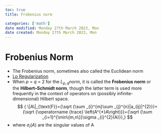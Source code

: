 ```yaml
---
toc: true
title: Frobenius norm

categories: ['math']
date modified: Monday 27th March 2023, Mon
date created: Monday 27th March 2023, Mon
---
```


# Frobenius Norm


- The Frobenius norm, sometimes also called the Euclidean norm 
- [Lp Regularization](Lp Regularization.qmd)
- When _p_ = _q_ = 2 for the $L_{p,q}norm$, it is called the **Frobenius norm** or the **Hilbert–Schmidt norm**, though the latter term is used more frequently in the context of operators on (possibly infinite-dimensional) Hilbert space.
$$
{ \|A\|_{\text{F}}={\sqrt {\sum _{i}^{m}\sum _{j}^{n}|a_{ij}|^{2}}}={\sqrt {\operatorname {trace} \left(A^{*}A\right)}}={\sqrt {\sum _{i=1}^{\min\{m,n\}}\sigma _{i}^{2}(A)}},}
$$
- where ${ \sigma _{i}(A)}$ are the singular values of A




